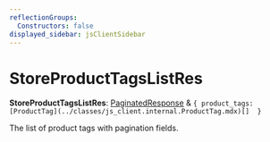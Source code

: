 ```yaml
---
reflectionGroups:
  Constructors: false
displayed_sidebar: jsClientSidebar
---
```



# StoreProductTagsListRes

 **StoreProductTagsListRes**: [PaginatedResponse](../interfaces/js_client.internal.PaginatedResponse.mdx) & ``{ product_tags: [ProductTag](../classes/js_client.internal.ProductTag.mdx)[]  }``

The list of product tags with pagination fields.
